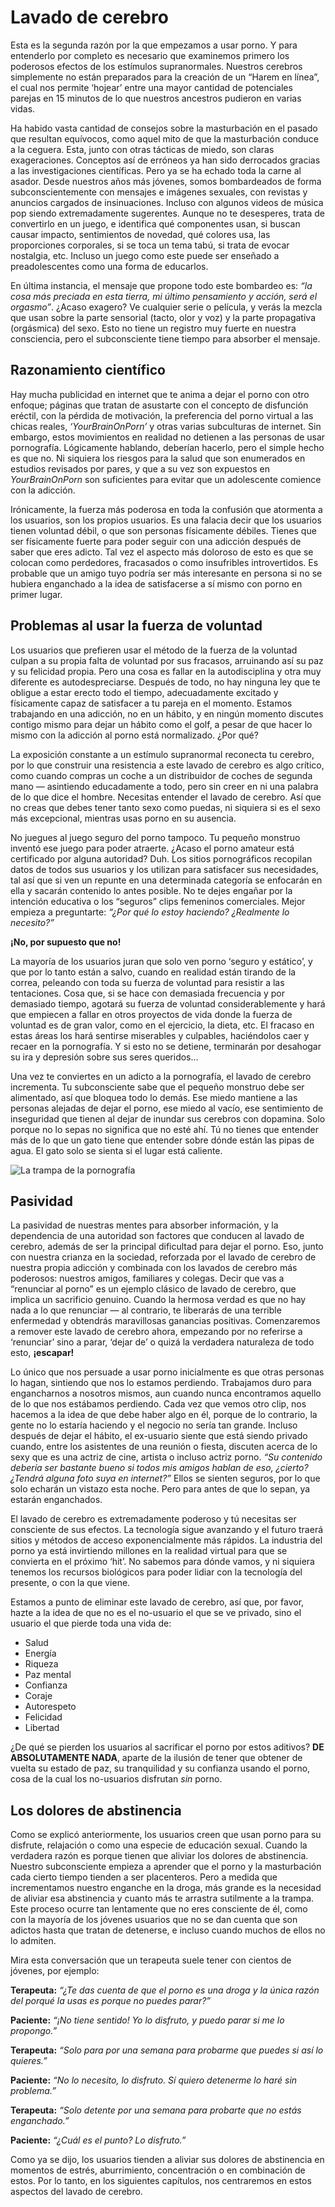 # Lavado de cerebro {#lavado-de-cerebro}

Esta es la segunda razón por la que empezamos a usar porno. Y para entenderlo por completo es necesario que examinemos primero los poderosos efectos de los estímulos supranormales. Nuestros cerebros simplemente no están preparados para la creación de un "Harem en línea", el cual nos permite 'hojear' entre una mayor cantidad de potenciales parejas en 15 minutos de lo que nuestros ancestros pudieron en varias vidas.

Ha habido vasta cantidad de consejos sobre la masturbación en el pasado que resultan equívocos, como aquel mito de que la masturbación conduce a la ceguera. Esta, junto con otras tácticas de miedo, son claras exageraciones. Conceptos así de erróneos ya han sido derrocados gracias a las investigaciones científicas. Pero ya se ha echado toda la carne al asador. Desde nuestros años más jóvenes, somos bombardeados de forma subconscientemente con mensajes e imágenes sexuales, con revistas y anuncios cargados de insinuaciones. Incluso con algunos videos de música pop siendo extremadamente sugerentes. Aunque no te desesperes, trata de convertirlo en un juego, e identifica qué componentes usan, si buscan causar impacto, sentimientos de novedad, qué colores usa, las proporciones corporales, si se toca un tema tabú, si trata de evocar nostalgia, etc. Incluso un juego como este puede ser enseñado a preadolescentes como una forma de educarlos.

En última instancia, el mensaje que propone todo este bombardeo es: _"la cosa más preciada en esta tierra, mi último pensamiento y acción, será el orgasmo"_. ¿Acaso exagero? Ve cualquier serie o película, y verás la mezcla que usan sobre la parte sensorial (tacto, olor y voz) y la parte propagativa (orgásmica) del sexo. Esto no tiene un registro muy fuerte en nuestra consciencia, pero el subconsciente tiene tiempo para absorber el mensaje.

## Razonamiento científico

Hay mucha publicidad en internet que te anima a dejar el porno con otro enfoque; páginas que tratan de asustarte con el concepto de disfunción eréctil, con la pérdida de motivación, la preferencia del porno virtual a las chicas reales, _'YourBrainOnPorn'_ y otras varias subculturas de internet. Sin embargo, estos movimientos en realidad no detienen a las personas de usar pornografía. Lógicamente hablando, deberían hacerlo, pero el simple hecho es que no. Ni siquiera los riesgos para la salud que son enumerados en estudios revisados por pares, y que a su vez son expuestos en _YourBrainOnPorn_ son suficientes para evitar que un adolescente comience con la adicción.

Irónicamente, la fuerza más poderosa en toda la confusión que atormenta a los usuarios, son los propios usuarios. Es una falacia decir que los usuarios tienen voluntad débil, o que son personas físicamente débiles. Tienes que ser físicamente fuerte para poder seguir con una adicción después de saber que eres adicto. Tal vez el aspecto más doloroso de esto es que se colocan como perdedores, fracasados o como insufribles introvertidos. Es probable que un amigo tuyo podría ser más interesante en persona si no se hubiera enganchado a la idea de satisfacerse a sí mismo con porno en primer lugar.

## Problemas al usar la fuerza de voluntad

Los usuarios que prefieren usar el método de la fuerza de la voluntad culpan a su propia falta de voluntad por sus fracasos, arruinando así su paz y su felicidad propia. Pero una cosa es fallar en la autodisciplina y otra muy diferente es autodespreciarse. Después de todo, no hay ninguna ley que te obligue a estar erecto todo el tiempo, adecuadamente excitado y físicamente capaz de satisfacer a tu pareja en el momento. Estamos trabajando en una adicción, no en un hábito, y en ningún momento discutes contigo mismo para dejar un hábito como el golf, a pesar de que hacer lo mismo con la adicción al porno está normalizado. ¿Por qué?

La exposición constante a un estímulo supranormal reconecta tu cerebro, por lo que construir una resistencia a este lavado de cerebro es algo crítico, como cuando compras un coche a un distribuidor de coches de segunda mano — asintiendo educadamente a todo, pero sin creer en ni una palabra de lo que dice el hombre. Necesitas entender el lavado de cerebro. Así que no creas que debes tener tanto sexo como puedas, ni siquiera si es el sexo más excepcional, mientras usas porno en su ausencia.

No juegues al juego seguro del porno tampoco. Tu pequeño monstruo inventó ese juego para poder atraerte. ¿Acaso el porno amateur está certificado por alguna autoridad? Duh. Los sitios pornográficos recopilan datos de todos sus usuarios y los utilizan para satisfacer sus necesidades, tal así que si ven un repunte en una determinada categoría se enfocarán en ella y sacarán contenido lo antes posible. No te dejes engañar por la intención educativa o los "seguros" clips femeninos comerciales. Mejor empieza a preguntarte: _"¿Por qué lo estoy haciendo? ¿Realmente lo necesito?"_

**¡No, por supuesto que no!**

La mayoría de los usuarios juran que solo ven porno 'seguro y estático', y que por lo tanto están a salvo, cuando en realidad están tirando de la correa, peleando con toda su fuerza de voluntad para resistir a las tentaciones. Cosa que, si se hace con demasiada frecuencia y por demasiado tiempo, agotará su fuerza de voluntad considerablemente y hará que empiecen a fallar en otros proyectos de vida donde la fuerza de voluntad es de gran valor, como en el ejercicio, la dieta, etc. El fracaso en estas áreas los hará sentirse miserables y culpables, haciéndolos caer y recaer en la pornografía. Y si esto no se detiene, terminarán por desahogar su ira y depresión sobre sus seres queridos...

Una vez te conviertes en un adicto a la pornografía, el lavado de cerebro incrementa. Tu subconsciente sabe que el pequeño monstruo debe ser alimentado, así que bloquea todo lo demás. Ese miedo mantiene a las personas alejadas de dejar el porno, ese miedo al vacío, ese sentimiento de inseguridad que tienen al dejar de inundar sus cerebros con dopamina. Solo porque no lo sepas no significa que no esté ahí. Tú no tienes que entender más de lo que un gato tiene que entender sobre dónde están las pipas de agua. El gato solo se sienta si el lugar está caliente.

![La trampa de la pornografía](img-la-trampa.png)\

## Pasividad

La pasividad de nuestras mentes para absorber información, y la dependencia de una autoridad son factores que conducen al lavado de cerebro, además de ser la principal dificultad para dejar el porno. Eso, junto con nuestra crianza en la sociedad, reforzada por el lavado de cerebro de nuestra propia adicción y combinada con los lavados de cerebro más poderosos: nuestros amigos, familiares y colegas. Decir que vas a "renunciar al porno" es un ejemplo clásico de lavado de cerebro, que implica un sacrificio genuino. Cuando la hermosa verdad es que no hay nada a lo que renunciar — al contrario, te liberarás de una terrible enfermedad y obtendrás maravillosas ganancias positivas. Comenzaremos a remover este lavado de cerebro ahora, empezando por no referirse a 'renunciar' sino a parar, 'dejar de' o quizá la verdadera naturaleza de todo esto, **¡escapar!**

Lo único que nos persuade a usar porno inicialmente es que otras personas lo hagan, sintiendo que nos lo estamos perdiendo. Trabajamos duro para engancharnos a nosotros mismos, aun cuando nunca encontramos aquello de lo que nos estábamos perdiendo. Cada vez que vemos otro clip, nos hacemos a la idea de que debe haber algo en él, porque de lo contrario, la gente no lo estaría haciendo y el negocio no sería tan grande. Incluso después de dejar el hábito, el ex-usuario siente que está siendo privado cuando, entre los asistentes de una reunión o fiesta, discuten acerca de lo sexy que es una actriz de cine, artista o incluso actriz porno. _"Su contenido debería ser bastante bueno si todos mis amigos hablan de eso, ¿cierto? ¿Tendrá alguna foto suya en internet?"_ Ellos se sienten seguros, por lo que solo echarán un vistazo esta noche. Pero para antes de que lo sepan, ya estarán enganchados.

El lavado de cerebro es extremadamente poderoso y tú necesitas ser consciente de sus efectos. La tecnología sigue avanzando y el futuro traerá sitios y métodos de acceso exponencialmente más rápidos. La industria del porno ya está invirtiendo millones en la realidad virtual para que se convierta en el próximo 'hit'. No sabemos para dónde vamos, y ni siquiera tenemos los recursos biológicos para poder lidiar con la tecnología del presente, o con la que viene.

Estamos a punto de eliminar este lavado de cerebro, así que, por favor, hazte a la idea de que no es el no-usuario el que se ve privado, sino el usuario el que pierde toda una vida de:

* Salud
* Energía
* Riqueza
* Paz mental
* Confianza
* Coraje
* Autorespeto
* Felicidad
* Libertad

¿De qué se pierden los usuarios al sacrificar el porno por estos aditivos? **DE ABSOLUTAMENTE NADA**, aparte de la ilusión de tener que obtener de vuelta su estado de paz, su tranquilidad y su confianza usando el porno, cosa de la cual los no-usuarios disfrutan _sin_ porno.

## Los dolores de abstinencia

Como se explicó anteriormente, los usuarios creen que usan porno para su disfrute, relajación o como una especie de educación sexual. Cuando la verdadera razón es porque tienen que aliviar los dolores de abstinencia. Nuestro subconsciente empieza a aprender que el porno y la masturbación cada cierto tiempo tienden a ser placenteros. Pero a medida que incrementamos nuestro enganche en la droga, más grande es la necesidad de aliviar esa abstinencia y cuanto más te arrastra sutilmente a la trampa. Este proceso ocurre tan lentamente que no eres consciente de él, como con la mayoría de los jóvenes usuarios que no se dan cuenta que son adictos hasta que tratan de detenerse, e incluso cuando muchos de ellos no lo admiten.

Mira esta conversación que un terapeuta suele tener con cientos de jóvenes, por ejemplo:

**Terapeuta:** _"¿Te das cuenta de que el porno es una droga y la única razón del porqué la usas es porque no puedes parar?"_

**Paciente:** _"¡No tiene sentido! Yo lo disfruto, y puedo parar si me lo propongo."_

**Terapeuta:** _"Solo para por una semana para probarme que puedes si así lo quieres."_

**Paciente:** _"No lo necesito, lo disfruto. Sí quiero detenerme lo haré sin problema."_

**Terapeuta:** _"Solo detente por una semana para probarte que no estás enganchado."_

**Paciente:** _"¿Cuál es el punto? Lo disfruto."_

Como ya se dijo, los usuarios tienden a aliviar sus dolores de abstinencia en momentos de estrés, aburrimiento, concentración o en combinación de estos. Por lo tanto, en los siguientes capítulos, nos centraremos en estos aspectos del lavado de cerebro.
